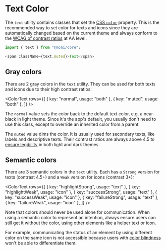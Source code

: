 
<Meta title="Patterns/Color/Text" />

# Text Color

The `text` utility contains classes that set the [CSS `color`][1] property.
This is the recommended way to set color for texts and icons since they are
automatically changed based on the current theme and always conform to the
[WCAG of contrast ratios][3] at AA level.

```ts
import { text } from "@moai/core";

<span className={text.muted}>Text</span>
```

## Gray colors

There are 2 gray colors in the `text` utility. They can be used for both texts
and icons due to their high contrast ratios:

<ColorText
	rows={[
		{ key: "normal", usage: "both" },
		{ key: "muted", usage: "both" },
	]}
/>

The `normal` value sets the color back to the default text color, e.g. a
near-black in light theme. Since it's the app's default, you usually don't need
to use this class, except to override an inherited color from a parent.

The `muted` value dims the color. It is usually used for secondary texts, like
labels and descriptive texts. Their contrast ratios are always above 4.5 to
[ensure legibility][3] in both light and dark themes.

## Semantic colors

There are 3 semantic colors in the `text` utility. Each has a `Strong` version
for texts (contrast 4.5+) and a `Weak` version for icons (contrast 3+):

<ColorText
	rows={[
		{ key: "highlightStrong", usage: "text" },
		{ key: "highlightWeak", usage: "icon" },
		{ key: "successStrong", usage: "text" },
		{ key: "successWeak", usage: "icon" },
		{ key: "failureStrong", usage: "text" },
		{ key: "failureWeak", usage: "icon" },
	]}
/>

Note that colors should never be used alone for communication. When using a
semantic color to represent an intention, always ensure users can still get it
without the color, using other elements like a helper text or icon.

For example, communicating the status of an element by using different color on
the same icon is not accessible because users with [color blindness][1] won't
be able to differentiate them.

[1]: https://developer.mozilla.org/en-US/docs/Web/CSS/color
[2]: #background
[3]: https://developer.mozilla.org/en-US/docs/Web/Accessibility/Understanding_WCAG/Perceivable/Color_contrast
[4]: https://en.wikipedia.org/wiki/Color_blindness
[5]: https://www.w3.org/TR/WCAG21/
